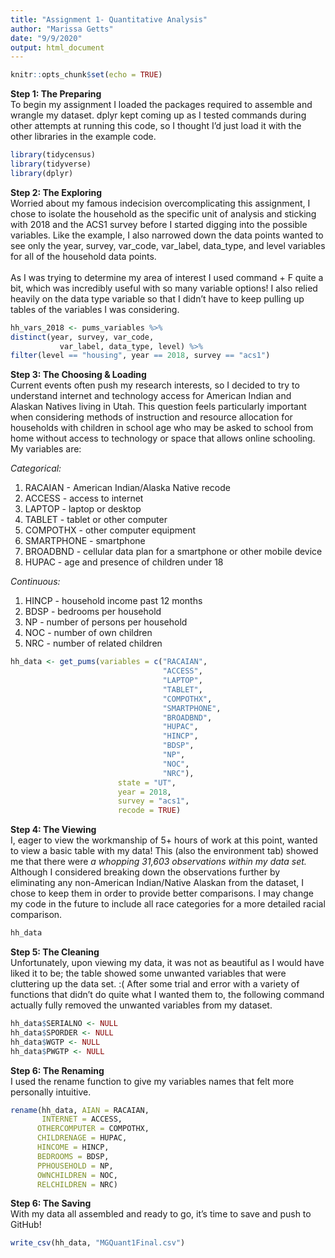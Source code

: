 ---
title: "Assignment 1- Quantitative Analysis"
author: "Marissa Getts"
date: "9/9/2020"
output: html_document
---

```{r setup, include=FALSE}
knitr::opts_chunk$set(echo = TRUE)
```

<b>Step 1: The Preparing</b><br>
To begin my assignment I loaded the packages required to assemble and wrangle my dataset. dplyr kept coming up as I tested commands during other attempts at running this code, so I thought I'd just load it with the other libraries in the example code. 

```{r loading packages, results="hide", message=FALSE}
library(tidycensus)
library(tidyverse)
library(dplyr)
```

<b>Step 2: The Exploring</b><br>
Worried about my famous indecision overcomplicating this assignment, I chose to isolate the household as the specific unit of analysis and sticking with 2018 and the ACS1 survey before I started digging into the possible variables. Like the example, I also narrowed down the data points wanted to see only the year, survey, var_code, var_label, data_type, and level variables for all of the household data points.<br><br>
As I was trying to determine my area of interest I used command + F quite a bit, which was incredibly useful with so many variable options! I also relied heavily on the data type variable so that I didn't have to keep pulling up tables of the variables I was considering. 

```{r looking through household variables, results="hide", message=FALSE}
hh_vars_2018 <- pums_variables %>%
distinct(year, survey, var_code, 
           var_label, data_type, level) %>%
filter(level == "housing", year == 2018, survey == "acs1")
```

<b>Step 3: The Choosing & Loading</b><br>
Current events often push my research interests, so I decided to try to understand internet and technology access for American Indian and Alaskan Natives living in Utah. This question feels particularly important when considering methods of instruction and resource allocation for households with children in school age who may be asked to school from home without access to technology or space that allows online schooling. My variables are: 

<i>Categorical:</i>  <ol><li>RACAIAN - American Indian/Alaska Native recode
             <li> ACCESS - access to internet
             <li> LAPTOP - laptop or desktop
             <li> TABLET - tablet or other computer
             <li> COMPOTHX - other computer equipment
             <li> SMARTPHONE - smartphone
             <li> BROADBND - cellular data plan for a smartphone or other mobile device
             <li> HUPAC - age and presence of children under 18</ol>
              
<i>Continuous:</i>  <ol><li> HINCP - household income past 12 months
             <li> BDSP - bedrooms per household
             <li>NP - number of persons per household
             <li> NOC - number of own children
             <li> NRC - number of related children </ol>

```{r load household level data, results="hide", message=FALSE}
hh_data <- get_pums(variables = c("RACAIAN", 
                                  "ACCESS",
                                  "LAPTOP",
                                  "TABLET",
                                  "COMPOTHX",
                                  "SMARTPHONE",
                                  "BROADBND",
                                  "HUPAC",
                                  "HINCP", 
                                  "BDSP",
                                  "NP",
                                  "NOC",
                                  "NRC"),
                        state = "UT",
                        year = 2018, 
                        survey = "acs1",
                        recode = TRUE)
```
<b>Step 4: The Viewing</b><br>
I, eager to view the workmanship of 5+ hours of work at this point, wanted to view a basic table with my data! This (also the environment tab) showed me that there were <i>a whopping 31,603 observations within my data set.</i> Although I considered breaking down the observations further by eliminating any non-American Indian/Native Alaskan from the dataset, I chose to keep them in order to provide better comparisons. I may change my code in the future to include all race categories for a more detailed racial comparison. 

```{r view snapshot table of data}
hh_data
```
<b>Step 5: The Cleaning</b><br>
Unfortunately, upon viewing my data, it was not as beautiful as I would have liked it to be; the table showed some unwanted variables that were cluttering up the data set. :( After some trial and error with a variety of functions that didn't do quite what I wanted them to, the following command actually fully removed the unwanted variables from my dataset. 
```{r remove unwanted variables}
hh_data$SERIALNO <- NULL
hh_data$SPORDER <- NULL
hh_data$WGTP <- NULL
hh_data$PWGTP <- NULL
```

<b>Step 6: The Renaming</b><br>
I used the rename function to give my variables names that felt more personally intuitive.

```{r rename variables}
rename(hh_data, AIAN = RACAIAN,
       INTERNET = ACCESS,
      OTHERCOMPUTER = COMPOTHX,
      CHILDRENAGE = HUPAC,
      HINCOME = HINCP,
      BEDROOMS = BDSP,
      PPHOUSEHOLD = NP,
      OWNCHILDREN = NOC,
      RELCHILDREN = NRC)
```

<b>Step 6: The Saving</b><br>
With my data all assembled and ready to go, it's time to save and push to GitHub! 

```{r save data set, results="hide"}
write_csv(hh_data, "MGQuant1Final.csv")
```

